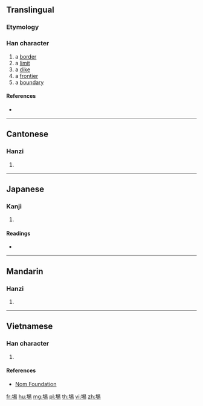 ==Translingual==

===Etymology===
{{Han etym}}

===Han character===
{{Han char|rn=32|rad=土|as=08|sn=11|four=46127|canj=GAPH|ids=⿰土易}}

# a [[border]]
# a [[limit]]
# a [[dike]]
# a [[frontier]]
# a [[boundary]]

====References====
* {{Han ref|kx=0231.100|dkj=05194|dj=0468.010|hdz=10453.030|uh=57F8|ud=22520|bh=D4B7|bd=54455}}

----

==Cantonese==

===Hanzi===
{{yue-hanzi|jyut=[[jik6]]|y=yik6}}

# {{defn|lang=yue|sort=土08}}

----

==Japanese==

===Kanji===
{{ja-kanji|grade=|rs=土08}}

# {{defn|lang=ja|sort=土08}}

====Readings====
* {{ja-readings|on=[[えき]] (eki), [[やく]] (yaku)|kun=[[さかひ]] (sakahi), [[あぜ]] (aze)}}

----

==Mandarin==

===Hanzi===
{{cmn-hanzi|pin=[[yì]] ([[yi4]])|wg=i<sup>4</sup>}}

# {{defn|lang=cmn|sort=土08}}

----

==Vietnamese==

===Han character===
{{vi-hantu|[[dịch]]|rs=土08}}

# {{defn|lang=vi|sort=土08}}

====References====
* [http://nomfoundation.org/common/nom_details.php?codepoint=57f8 Nom Foundation]

[[fr:埸]]
[[hu:埸]]
[[mg:埸]]
[[pl:埸]]
[[th:埸]]
[[vi:埸]]
[[zh:埸]]